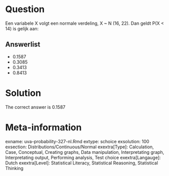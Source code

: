 Question
========

Een variabele X volgt een normale verdeling, X ~ N (16, 22). Dan geldt P(X < 14) is gelijk aan: 

Answerlist
----------
* 0.1587
* 0.3085
* 0.3413
* 0.8413

Solution
========

The correct answer is  0.1587 

Meta-information
================
exname: uva-probability-327-nl.Rmd 
extype: schoice 
exsolution: 100 
exsection: Distributions/Continuous/Normal
exextra[Type]: Calculation, Case, Conceptual, Creating graphs, Data manipulation, Interpretating graph, Interpretating output, Performing analysis, Test choice 
exextra[Langauge]: Dutch 
exextra[Level]: Statistical Literacy, Statistical Reasoning, Statistical Thinking 
